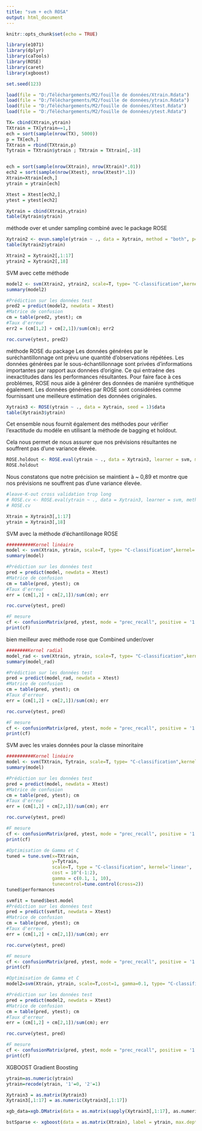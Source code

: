 ```yaml
---
title: "svm + ech ROSA"
output: html_document
---
```


```r
knitr::opts_chunk$set(echo = TRUE)
```


```r
library(e1071)
library(dplyr)
library(caTools)
library(ROSE)
library(caret)
library(xgboost)

set.seed(123)
```


```r
load(file = "D:/Téléchargements/M2/fouille de données/Xtrain.Rdata")
load(file = "D:/Téléchargements/M2/fouille de données/ytrain.Rdata")
load(file = "D:/Téléchargements/M2/fouille de données/Xtest.Rdata")
load(file = "D:/Téléchargements/M2/fouille de données/ytest.Rdata")

TX= cbind(Xtrain,ytrain)
TXtrain = TX[ytrain==1,]
ech = sort(sample(nrow(TX), 5000))
p = TX[ech,]
TXtrain = rbind(TXtrain,p)
Tytrain = TXtrain$ytrain ; TXtrain = TXtrain[,-18]


ech = sort(sample(nrow(Xtrain), nrow(Xtrain)*.01))
ech2 = sort(sample(nrow(Xtest), nrow(Xtest)*.1))
Xtrain=Xtrain[ech,]
ytrain = ytrain[ech]

Xtest = Xtest[ech2,]
ytest = ytest[ech2]

Xytrain = cbind(Xtrain,ytrain)
table(Xytrain$ytrain)
```

méthode over et under sampling combiné avec le package ROSE

```r
Xytrain2 <- ovun.sample(ytrain ~ ., data = Xytrain, method = "both", p=0.5, seed=1)$data
table(Xytrain2$ytrain)

Xtrain2 = Xytrain2[,1:17]
ytrain2 = Xytrain2[,18]
```


SVM avec cette méthode

```r
model2 <- svm(Xtrain2, ytrain2, scale=T, type= "C-classification",kernel='linear')
summary(model2)

#Prédiction sur les données test
pred2 = predict(model2, newdata = Xtest)
#Matrice de confusion
cm = table(pred2, ytest); cm
#Taux d'erreur
err2 = (cm[1,2] + cm[2,1])/sum(cm); err2

roc.curve(ytest, pred2)
```


méthode ROSE du package
Les données générées par le suréchantillonnage ont prévu une quantité d'observations répétées. 
Les données générées par le sous-échantillonnage sont privées d'informations importantes par rapport aux données d'origine. 
Ce qui entraéne des inexactitudes dans les performances résultantes. Pour faire face à ces problémes, ROSE nous aide à générer des données de maniére synthétique également. 
Les données générées par ROSE sont considérées comme fournissant une meilleure estimation des données originales.

```r
Xytrain3 <- ROSE(ytrain ~ ., data = Xytrain, seed = 1)$data
table(Xytrain3$ytrain)
```

Cet ensemble nous fournit également des méthodes pour vérifier l'exactitude du modéle en utilisant la méthode de bagging et holdout.

Cela nous permet de nous assurer que nos prévisions résultantes ne souffrent pas d'une variance élevée.

```r
ROSE.holdout <- ROSE.eval(ytrain ~ ., data = Xytrain3, learner = svm, method.assess = "holdout", extr.pred = function(obj)obj, seed = 1)
ROSE.holdout
```

Nous constatons que notre précision se maintient à ~ 0,89 et montre que nos prévisions ne souffrent pas d'une variance élevée.

```r
#leave-K-out cross validation trop long
# ROSE.cv <- ROSE.eval(ytrain ~ ., data = Xytrain3, learner = svm, method.assess = "LKOCV", extr.pred = function(obj)obj, seed = 1)
# ROSE.cv
```

```r
Xtrain = Xytrain3[,1:17]
ytrain = Xytrain3[,18]
```



SVM avec la méthode d'échantillonage ROSE
```r
##########Kernel linéaire
model <- svm(Xtrain, ytrain, scale=T, type= "C-classification",kernel='linear')
summary(model)
```

```r
#Prédiction sur les données test
pred = predict(model, newdata = Xtest)
#Matrice de confusion
cm = table(pred, ytest); cm
#Taux d'erreur
err = (cm[1,2] + cm[2,1])/sum(cm); err

roc.curve(ytest, pred)
```

```r
#F mesure
cf <- confusionMatrix(pred, ytest, mode = "prec_recall", positive = '1')
print(cf)
```

bien meilleur avec méthode rose que Combined under/over

```r
########Kernel radial
model_rad <- svm(Xtrain, ytrain, scale=T, type= "C-classification",kernel='radial')
summary(model_rad)
```

```r
#Prédiction sur les données test
pred = predict(model_rad, newdata = Xtest)
#Matrice de confusion
cm = table(pred, ytest); cm
#Taux d'erreur
err = (cm[1,2] + cm[2,1])/sum(cm); err

roc.curve(ytest, pred)
```


```r
#F mesure
cf <- confusionMatrix(pred, ytest, mode = "prec_recall", positive = '1')$byClass[7]
print(cf)
```


SVM avec les vraies données pour la classe minoritaire

```r
##########Kernel linéaire
model <- svm(TXtrain, Tytrain, scale=T, type= "C-classification",kernel='linear')
summary(model)
```

```r
#Prédiction sur les données test
pred = predict(model, newdata = Xtest)
#Matrice de confusion
cm = table(pred, ytest); cm
#Taux d'erreur
err = (cm[1,2] + cm[2,1])/sum(cm); err

roc.curve(ytest, pred)
```

```r
#F mesure
cf <- confusionMatrix(pred, ytest, mode = "prec_recall", positive = '1')
print(cf)
```


```r
#Optimisation de Gamma et C
tuned = tune.svm(x=TXtrain,
                 y=Tytrain, 
                 scale=T, type = "C-classification", kernel='linear',
                 cost = 10^(-1:2), 
                 gamma = c(0.1, 1, 10),
                 tunecontrol=tune.control(cross=2))
tuned$performances
```

```r
svmfit = tuned$best.model
#Prédiction sur les données test
pred = predict(svmfit, newdata = Xtest)
#Matrice de confusion
cm = table(pred, ytest); cm
#Taux d'erreur
err = (cm[1,2] + cm[2,1])/sum(cm); err

roc.curve(ytest, pred)
```

```r
#F mesure
cf <- confusionMatrix(pred, ytest, mode = "prec_recall", positive = '1')
print(cf)
```


```r
#Optimisation de Gamma et C
model2=svm(Xtrain, ytrain, scale=T,cost=1, gamma=0.1, type= "C-classification",kernel='linear')
```

```r
#Prédiction sur les données test
pred = predict(model2, newdata = Xtest)
#Matrice de confusion
cm = table(pred, ytest); cm
#Taux d'erreur
err = (cm[1,2] + cm[2,1])/sum(cm); err

roc.curve(ytest, pred)
```

```r
#F mesure
cf <- confusionMatrix(pred, ytest, mode = "prec_recall", positive = '1')
print(cf)
```



XGBOOST Gradient Boosting

```r
ytrain=as.numeric(ytrain)
ytrain=recode(ytrain, '1'=0, '2'=1)
```


```r
Xytrain3 = as.matrix(Xytrain3)
Xytrain3[,1:17] = as.numeric(Xytrain3[,1:17])
```


```r
xgb_data=xgb.DMatrix(data = as.matrix(sapply(Xytrain3[,1:17], as.numeric)), label = Xytrain3$ytrain)
```


```r
bstSparse <- xgboost(data = as.matrix(Xtrain), label = ytrain, max.depth = 2, eta = 1, nthread = 2, nrounds = 2, objective = "binary:logistic",eval_metric ="error")
```

